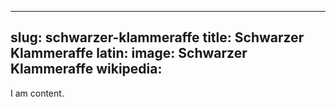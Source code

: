 
---
slug: schwarzer-klammeraffe
title: Schwarzer Klammeraffe
latin:
image: Schwarzer Klammeraffe
wikipedia: 
---

I am content.
